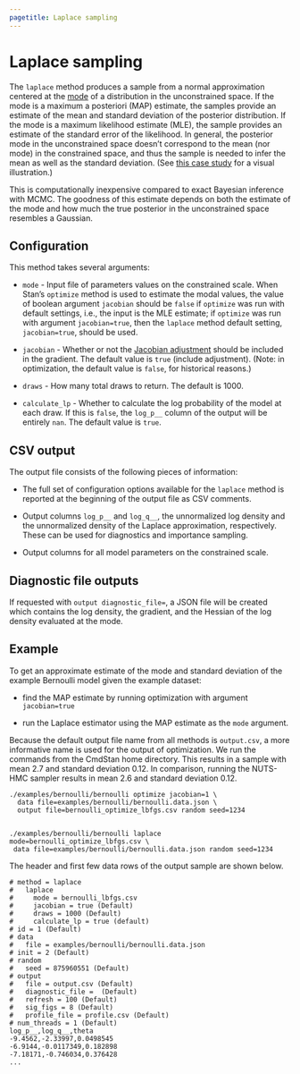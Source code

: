 ```yaml
---
pagetitle: Laplace sampling
---
```


# Laplace sampling

The `laplace` method produces a sample from a normal approximation
centered at the [mode](optimize_config.qmd) of a distribution in the unconstrained space.
If the mode is a maximum a posteriori (MAP) estimate,
the samples provide an estimate of the mean and standard deviation
of the posterior distribution.
If the mode is a maximum likelihood estimate (MLE),
the sample provides an estimate of the standard error of the likelihood.
In general,  the posterior mode in the unconstrained space doesn't correspond
to the mean (nor mode) in the constrained space, and thus the sample is needed
to infer the mean as well as the standard deviation.
(See [this case study](https://avehtari.github.io/casestudies/Jacobian/jacobian.html)
for a visual illustration.)

This is computationally inexpensive compared to exact Bayesian inference with MCMC.
The goodness of this estimate depends on both the estimate of the mode
and how much the true posterior in the unconstrained space resembles a Gaussian.


## Configuration

This method takes several arguments:

- `mode` - Input file of parameters values on the constrained scale.
When Stan's `optimize` method is used to estimate the modal values,
the value of boolean argument `jacobian` should be `false` if `optimize` was
run with default settings, i.e., the input is the MLE estimate;
if `optimize` was run with argument `jacobian=true`, then the `laplace`
method default setting, `jacobian=true`, should be used.

- `jacobian` - Whether or not the
[Jacobian adjustment](https://mc-stan.org/docs/stan-users-guide/reparameterization.html)
should be included in the gradient. The default value is `true` (include adjustment).
(Note: in optimization, the default value is `false`, for historical reasons.)

- `draws` - How many total draws to return. The default is $1000$.

- `calculate_lp` - Whether to calculate the log probability of the model at
each draw. If this is `false`, the `log_p__` column of the output will be
entirely `nan`. The default value is `true`.


## CSV output

The output file consists of the following pieces of information:

- The full set of configuration options available for the `laplace` method is
  reported at the beginning of the output file as CSV comments.

- Output columns `log_p__` and `log_q__`, the unnormalized log density and the
unnormalized density of the Laplace approximation, respectively.
These can be used for diagnostics and importance sampling.

- Output columns for all model parameters on the constrained scale.

## Diagnostic file outputs

If requested with `output diagnostic_file=`, a JSON file will be
created which contains the log density, the gradient, and the Hessian
of the log density evaluated at the mode.

## Example

To get an approximate estimate of the mode and standard deviation of the
example Bernoulli model given the example dataset:

- find the MAP estimate by running optimization with argument `jacobian=true`

- run the Laplace estimator using the MAP estimate as the `mode` argument.

Because the default output file name from all methods is `output.csv`,
a more informative name is used for the output of optimization.
We run the commands from the CmdStan home directory.
This results in a sample with mean 2.7 and standard deviation 0.12.
In comparison, running the NUTS-HMC sampler results in mean 2.6 and standard deviation 0.12.


```
./examples/bernoulli/bernoulli optimize jacobian=1 \
  data file=examples/bernoulli/bernoulli.data.json \
  output file=bernoulli_optimize_lbfgs.csv random seed=1234


./examples/bernoulli/bernoulli laplace mode=bernoulli_optimize_lbfgs.csv \
 data file=examples/bernoulli/bernoulli.data.json random seed=1234
```

The header and first few data rows of the output sample are shown below.

```
# method = laplace
#   laplace
#     mode = bernoulli_lbfgs.csv
#     jacobian = true (Default)
#     draws = 1000 (Default)
#     calculate_lp = true (default)
# id = 1 (Default)
# data
#   file = examples/bernoulli/bernoulli.data.json
# init = 2 (Default)
# random
#   seed = 875960551 (Default)
# output
#   file = output.csv (Default)
#   diagnostic_file =  (Default)
#   refresh = 100 (Default)
#   sig_figs = 8 (Default)
#   profile_file = profile.csv (Default)
# num_threads = 1 (Default)
log_p__,log_q__,theta
-9.4562,-2.33997,0.0498545
-6.9144,-0.0117349,0.182898
-7.18171,-0.746034,0.376428
...
```
